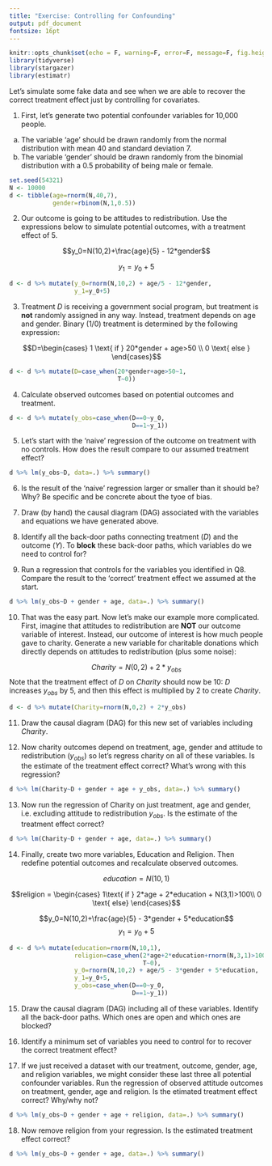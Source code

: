 ```yaml
---
title: "Exercise: Controlling for Confounding"
output: pdf_document
fontsize: 16pt
---
```


```r
knitr::opts_chunk$set(echo = F, warning=F, error=F, message=F, fig.height=3, fig.width=3, include=F)
library(tidyverse)
library(stargazer)
library(estimatr)
```

Let's simulate some fake data and see when we are able to recover the correct treatment effect just by controlling for covariates. 

1. First, let's generate two potential confounder variables for 10,000 people. 
(a) The variable 'age' should be drawn randomly from the normal distribution with mean 40 and standard deviation 7.
(b) The variable 'gender' should be drawn randomly from the binomial distribution with a 0.5 probability of being male or female.

```r
set.seed(54321)
N <- 10000
d <- tibble(age=rnorm(N,40,7),
            gender=rbinom(N,1,0.5))
```

2. Our outcome is going to be attitudes to redistribution. Use the expressions below to simulate potential outcomes, with a treatment effect of 5.

$$y_0=N(10,2)+\frac{age}{5} - 12*gender$$ 

$$y_1=y_0+5$$

```r
d <- d %>% mutate(y_0=rnorm(N,10,2) + age/5 - 12*gender,
                  y_1=y_0+5)
```

3. Treatment $D$ is receiving a government social program, but treatment is **not** randomly  assigned in any way. Instead, treatment depends on age and gender. Binary (1/0) treatment is determined by the following expression:

$$D=\begin{cases}
1 \text{ if } 20*gender + age>50 \\ 
0 \text{ else }
\end{cases}$$

```r
d <- d %>% mutate(D=case_when(20*gender+age>50~1,
                              T~0))
```

4. Calculate observed outcomes based on potential outcomes and treatment.

```r
d <- d %>% mutate(y_obs=case_when(D==0~y_0,
                                  D==1~y_1))
```

5. Let's start with the 'naive' regression of the outcome on treatment with no controls. How does the result compare to our assumed treatment effect? 

```r
d %>% lm(y_obs~D, data=.) %>% summary()
```

6. Is the result of the 'naive' regression larger or smaller than it should be? Why? Be specific and be concrete about the tyoe of bias.

7. Draw (by hand) the causal diagram (DAG) associated with the variables and equations we have generated above. 

8. Identify all the back-door paths connecting treatment ($D$) and the outcome ($Y$). To **block** these back-door paths, which variables do we need to control for?

9. Run a regression that controls for the variables you identified in Q8. Compare the result to the 'correct' treatment effect we assumed at the start.

```r
d %>% lm(y_obs~D + gender + age, data=.) %>% summary()
```

10. That was the easy part. Now let's make our example more complicated. First, imagine that attitudes to redistribution are **NOT** our outcome variable of interest. Instead, our outcome of interest is how much people gave to charity. Generate a new variable for charitable donations which directly depends on attitudes to redistribution (plus some noise):

$$Charity=N(0,2) + 2*y_{obs}$$
Note that the treatment effect of $D$ on $Charity$ should now be 10: $D$ increases $y_{obs}$ by 5, and then this effect is multiplied by 2 to create $Charity$.

```r
d <- d %>% mutate(Charity=rnorm(N,0,2) + 2*y_obs)
```

11. Draw the causal diagram (DAG) for this new set of variables including $Charity$.

12. Now charity outcomes depend on treatment, age, gender and attitude to redistribution ($y_{obs}$) so let's regress charity on all of these variables. Is the estimate of the treatment effect correct? What's wrong with this regression?

```r
d %>% lm(Charity~D + gender + age + y_obs, data=.) %>% summary()
```

13. Now run the regression of Charity on just treatment, age and gender, i.e. excluding attitude to redistribution $y_{obs}$. Is the estimate of the treatment effect correct?

```r
d %>% lm(Charity~D + gender + age, data=.) %>% summary()
```

14. Finally, create two more variables, Education and Religion. Then redefine potential outcomes and recalculate observed outcomes.

$$education = N(10,1)$$

$$religion = \begin{cases}
1\text{ if } 2*age + 2*education + N(3,1)>100\\ 
0 \text{ else}
\end{cases}$$

$$y_0=N(10,2)+\frac{age}{5} - 3*gender + 5*education$$ 
$$y_1=y_0+5$$

```r
d <- d %>% mutate(education=rnorm(N,10,1),
                  religion=case_when(2*age+2*education+rnorm(N,3,1)>100~1,
                                     T~0),
                  y_0=rnorm(N,10,2) + age/5 - 3*gender + 5*education,
                  y_1=y_0+5,
                  y_obs=case_when(D==0~y_0,
                                  D==1~y_1))
```

15. Draw the causal diagram (DAG) including all of these variables. Identify all the back-door paths. Which ones are open and which ones are blocked?

16. Identify a minimum set of variables you need to control for to recover the correct treatment effect?

17. If we just received a dataset with our treatment, outcome, gender, age, and religion variables, we might consider these last three all potential confounder variables. Run the regression of observed attitude outcomes on treatment, gender, age and religion. Is the etimated treatment effect correct? Why/why not?

```r
d %>% lm(y_obs~D + gender + age + religion, data=.) %>% summary()
```

18. Now remove religion from your regression. Is the estimated treatment effect correct?

```r
d %>% lm(y_obs~D + gender + age, data=.) %>% summary()
```

